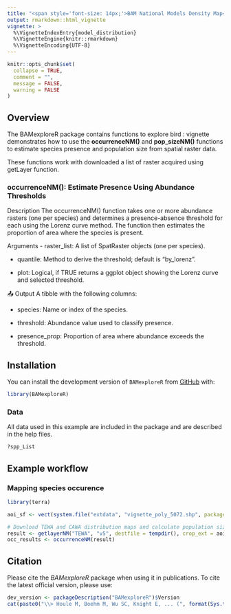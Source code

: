 ```yaml
---
title: "<span style='font-size: 14px;'>BAM National Models Density Map</span><br><strong>Accessing the data</strong>"
output: rmarkdown::html_vignette
vignette: >
  %\VignetteIndexEntry{model_distribution}
  %\VignetteEngine{knitr::rmarkdown}
  %\VignetteEncoding{UTF-8}
---
```



```r
knitr::opts_chunk$set(
  collapse = TRUE,
  comment = "",
  message = FALSE,
  warning = FALSE
)
```



## Overview
The BAMexploreR package contains functions to explore bird :
vignette demonstrates how to use the **occurrenceNM()** and **pop_sizeNM()** functions to estimate species presence and population size from spatial raster data.

These functions work with downloaded a list of raster acquired using getLayer function.


### occurrenceNM(): Estimate Presence Using Abundance Thresholds

Description
The occurrenceNM() function takes one or more abundance rasters (one per species) and determines a presence-absence threshold for each using the Lorenz curve method. The function then estimates the proportion of area where the species is present.

Arguments
- raster_list: A list of SpatRaster objects (one per species).

- quantile: Method to derive the threshold; default is "by_lorenz".

- plot: Logical, if TRUE returns a ggplot object showing the Lorenz curve and selected threshold.

📤 Output
A tibble with the following columns:

- species: Name or index of the species.

- threshold: Abundance value used to classify presence.

- presence_prop: Proportion of area where abundance exceeds the threshold.


## Installation

You can install the development version of `BAMexploreR` from [GitHub](https://github.com/) with:

```r
library(BAMexploreR)
```

### Data
All data used in this example are included in the package and are described in the help files.
```r
?spp_List

```



## Example workflow

### Mapping species occurence 

```r
library(terra)

aoi_sf <- vect(system.file("extdata", "vignette_poly_5072.shp", package = "BAMexploreR"))

# Download TEWA and CAWA distribution maps and calculate population size within the area of interest 
result <- getlayerNM("TEWA", "v5", destfile = tempdir(), crop_ext = aoi_sf, year = "2010")
occ_results <- occurrenceNM(result)
```

## Citation

Please cite the _BAMexploreR_ package when using it in publications. To cite the latest official version, please use:


```r
dev_version <- packageDescription("BAMexploreR")$Version
cat(paste0("\\> Houle M, Boehm M, Wu SC, Knight E, ... (", format(Sys.time(), "%Y"),"). BAMexploreR: Evaluating boreal birds density in Canada using R. R package version ", dev_version, ". Available at https://github.com/borealbirds/BAMexploreR\n"))
```



